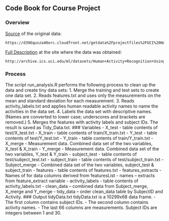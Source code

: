 ## Code Book for Course Project

### Overview

[Source](https://d396qusza40orc.cloudfront.net/getdata%2Fprojectfiles%2FUCI%20HAR%20Dataset.zip) of the original data:

	https://d396qusza40orc.cloudfront.net/getdata%2Fprojectfiles%2FUCI%20HAR%20Dataset.zip

[Full Description](http://archive.ics.uci.edu/ml/datasets/Human+Activity+Recognition+Using+Smartphones) at the site where the data was obtained:

	http://archive.ics.uci.edu/ml/datasets/Human+Activity+Recognition+Using+Smartphones

### Process
The script run_analysis.R performs the following process to clean up the data and create tiny data sets:
1.	Merge the training and test sets to create one data set.
2.	Reads features.txt and uses only the measurements on the mean and standard deviation for each measurement.
3.	Reads activity_labels.txt and applies human readable activity names to name the activities in the data set.
4.	Labels the data set with descriptive names. (Names are converted to lower case; underscores and brackets are removed.)
5.	Merges the features with activity labels and subject IDs. The result is saved as Tidy_Data.txt.
### Variables
- X_test - table contents of test/X_test.txt
- X_train - table contents of train/X_train.txt
- Y_test - table contents of test/Y_test.txt
- Y_train - table contents of train/Y_train.txt
- X_merge - Measurement data. Combined data set of the two variables, X_test & X_train
- Y_merge - Measurement data. Combined data set of the two variables, Y_test & Y_train
- subject_test - table contents of test/subject_test.txt
- subject_train - table contents of test/subject_train.txt 
- Subject_merge - Combined data set of the two variables, subject_test & subject_train
- features - table contents of features.txt
- features_extracts - Names of for data columns derived from featuresList
- names – extracts from feature_extract variable
- activity_labels - table contents of activity_labels.txt
- clean_data – combined data from Subject_merge, X_merge and Y_merge
- tidy_data – order clean_data table by SubjectID and Activity.
### Output
tidyData.txt
tidyData.txt is a 10299x68 data frame.
-	The first column contains subject IDs.
-	The second column contains activity names.
-	The last 66 columns are measurements.
Subject IDs are integers between 1 and 30.